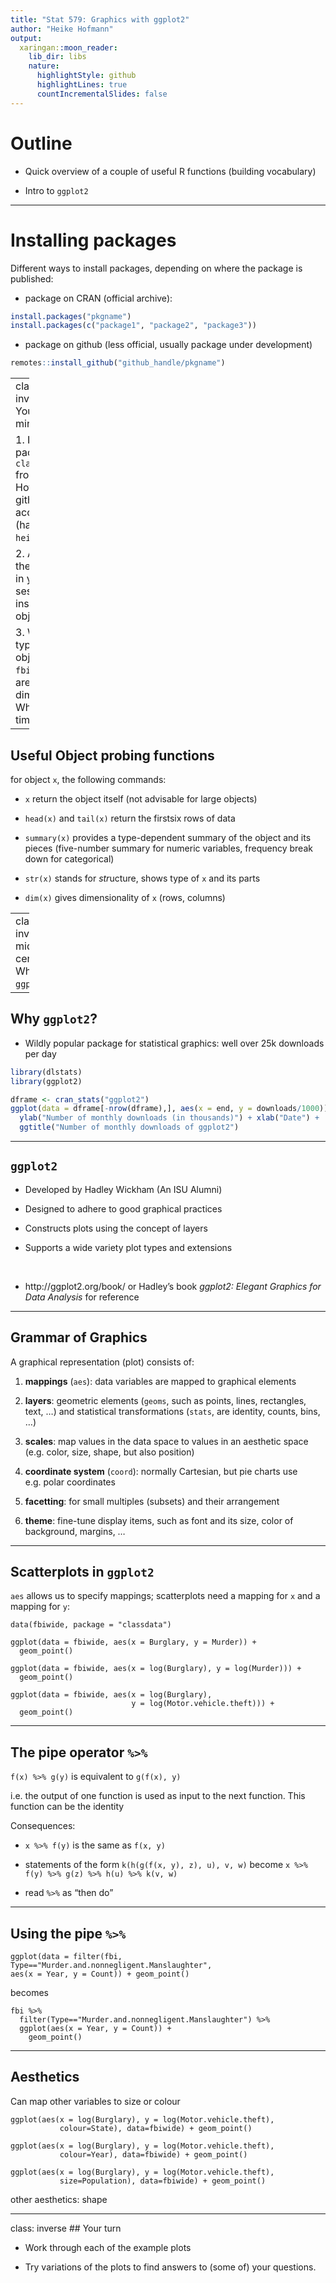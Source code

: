 ```yaml
---
title: "Stat 579: Graphics with ggplot2"
author: "Heike Hofmann"
output:
  xaringan::moon_reader:
    lib_dir: libs
    nature:
      highlightStyle: github
      highlightLines: true
      countIncrementalSlides: false
---
```


# Outline

- Quick overview of a couple of useful R functions (building vocabulary)

- Intro to `ggplot2`

---

# Installing packages

Different ways to install packages, depending on where the package is published:

- package on CRAN (official archive):

```r
install.packages("pkgname")
install.packages(c("package1", "package2", "package3"))
```

- package on github (less official, usually package under development)

```r
remotes::install_github("github_handle/pkgname")
```

---
class: inverse
## Your Turn (5 min)

1. Install the package `classdata` from Dr Hofmann's github account (handle: `heike`)

2. Activate the package in your session and inspect the object `fbi`

3. What type of object is `fbi`? What are its dimensions? What is the time frame?

---

## Useful Object probing functions

for object `x`, the following commands:

- `x` return the object itself (not advisable for large objects)

- `head(x)` and `tail(x)` return the first\last six rows of data

- `summary(x)` provides a type-dependent summary of the object and its pieces (five-number summary for numeric variables, frequency break down for categorical)

- `str(x)` stands for *str*ucture, shows type of `x` and its parts

- `dim(x)` gives dimensionality of `x` (rows, columns)


---
class: inverse, middle, center
# Why `ggplot2`?

---

## Why `ggplot2`?

- Wildly popular package for statistical graphics: well over 25k downloads per day

```r
library(dlstats)
library(ggplot2)

dframe <- cran_stats("ggplot2")
ggplot(data = dframe[-nrow(dframe),], aes(x = end, y = downloads/1000)) + geom_point() + geom_line() +
  ylab("Number of monthly downloads (in thousands)") + xlab("Date") +
  ggtitle("Number of monthly downloads of ggplot2")
```

---

## `ggplot2`

- Developed by Hadley Wickham (An ISU Alumni)

- Designed to adhere to good graphical practices

- Constructs plots using the concept of layers

- Supports a wide variety plot types and extensions

<br>

- http://ggplot2.org/book/ or Hadley's book *ggplot2: Elegant Graphics for Data Analysis* for reference 

---

## Grammar of Graphics

A graphical representation (plot) consists of:

1. **mappings** (`aes`):  data variables are mapped to graphical elements

2. **layers**:  geometric elements (`geoms`, such as points, lines, 
rectangles, text, ...) and statistical transformations (`stats`, are identity, counts, bins, ...)

3. **scales**: map values in the data space to values in an aesthetic space (e.g. color, size, shape, but also position)

4. **coordinate system** (`coord`): normally Cartesian, but pie charts use e.g. polar coordinates

5. **facetting**: for small multiples (subsets) and their arrangement

6. **theme**: fine-tune display items, such as font and its size, color of background, margins, ...

---

## Scatterplots in `ggplot2`

`aes` allows us to specify mappings; scatterplots need a mapping for `x` and a mapping for `y`:

```
data(fbiwide, package = "classdata")

ggplot(data = fbiwide, aes(x = Burglary, y = Murder)) +
  geom_point()
```  

```
ggplot(data = fbiwide, aes(x = log(Burglary), y = log(Murder))) +
  geom_point()
```  

```
ggplot(data = fbiwide, aes(x = log(Burglary), 
                           y = log(Motor.vehicle.theft))) +
  geom_point()
```  

---

## The pipe operator `%>%`


`f(x) %>% g(y)` is equivalent to `g(f(x), y)`

i.e. the output of one function is used as input to the next function. This function can be the identity

Consequences:

- `x %>% f(y)` is the same as `f(x, y)`

- statements of the form `k(h(g(f(x, y), z), u), v, w)` become
`x %>% f(y) %>% g(z) %>% h(u) %>% k(v, w)`

- read `%>%` as "then do"

---

## Using the pipe `%>%`

```
ggplot(data = filter(fbi, Type=="Murder.and.nonnegligent.Manslaughter", 
aes(x = Year, y = Count)) + geom_point()
```

becomes

```
fbi %>% 
  filter(Type=="Murder.and.nonnegligent.Manslaughter") %>%
  ggplot(aes(x = Year, y = Count)) + 
    geom_point()
```
---

## Aesthetics

Can map other variables to size or colour

```
ggplot(aes(x = log(Burglary), y = log(Motor.vehicle.theft),
           colour=State), data=fbiwide) + geom_point()

ggplot(aes(x = log(Burglary), y = log(Motor.vehicle.theft),
           colour=Year), data=fbiwide) + geom_point()
```

```
ggplot(aes(x = log(Burglary), y = log(Motor.vehicle.theft),
           size=Population), data=fbiwide) + geom_point()
```

other aesthetics: shape

---
class: inverse
## Your turn


- Work through each of the example plots

- Try variations of the plots to find answers to (some of) your questions. 

